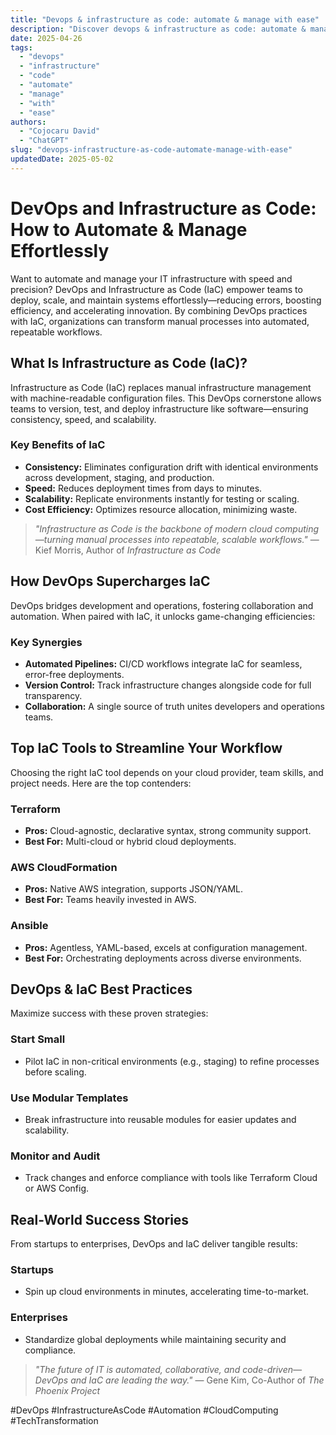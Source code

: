 ```yaml
---
title: "Devops & infrastructure as code: automate & manage with ease"
description: "Discover devops & infrastructure as code: automate & manage with ease with this in-depth guide, providing actionable insights and practical tips to boost your knowledge and results."
date: 2025-04-26
tags:
  - "devops"
  - "infrastructure"
  - "code"
  - "automate"
  - "manage"
  - "with"
  - "ease"
authors:
  - "Cojocaru David"
  - "ChatGPT"
slug: "devops-infrastructure-as-code-automate-manage-with-ease"
updatedDate: 2025-05-02
---
```


# DevOps and Infrastructure as Code: How to Automate & Manage Effortlessly  

Want to automate and manage your IT infrastructure with speed and precision? DevOps and Infrastructure as Code (IaC) empower teams to deploy, scale, and maintain systems effortlessly—reducing errors, boosting efficiency, and accelerating innovation. By combining DevOps practices with IaC, organizations can transform manual processes into automated, repeatable workflows.  

## What Is Infrastructure as Code (IaC)?  

Infrastructure as Code (IaC) replaces manual infrastructure management with machine-readable configuration files. This DevOps cornerstone allows teams to version, test, and deploy infrastructure like software—ensuring consistency, speed, and scalability.  

### Key Benefits of IaC  

- **Consistency:** Eliminates configuration drift with identical environments across development, staging, and production.  
- **Speed:** Reduces deployment times from days to minutes.  
- **Scalability:** Replicate environments instantly for testing or scaling.  
- **Cost Efficiency:** Optimizes resource allocation, minimizing waste.  

> *"Infrastructure as Code is the backbone of modern cloud computing—turning manual processes into repeatable, scalable workflows."* — Kief Morris, Author of *Infrastructure as Code*  

## How DevOps Supercharges IaC  

DevOps bridges development and operations, fostering collaboration and automation. When paired with IaC, it unlocks game-changing efficiencies:  

### Key Synergies  

- **Automated Pipelines:** CI/CD workflows integrate IaC for seamless, error-free deployments.  
- **Version Control:** Track infrastructure changes alongside code for full transparency.  
- **Collaboration:** A single source of truth unites developers and operations teams.  

## Top IaC Tools to Streamline Your Workflow  

Choosing the right IaC tool depends on your cloud provider, team skills, and project needs. Here are the top contenders:  

### Terraform  

- **Pros:** Cloud-agnostic, declarative syntax, strong community support.  
- **Best For:** Multi-cloud or hybrid cloud deployments.  

### AWS CloudFormation  

- **Pros:** Native AWS integration, supports JSON/YAML.  
- **Best For:** Teams heavily invested in AWS.  

### Ansible  

- **Pros:** Agentless, YAML-based, excels at configuration management.  
- **Best For:** Orchestrating deployments across diverse environments.  

## DevOps & IaC Best Practices  

Maximize success with these proven strategies:  

### Start Small  

- Pilot IaC in non-critical environments (e.g., staging) to refine processes before scaling.  

### Use Modular Templates  

- Break infrastructure into reusable modules for easier updates and scalability.  

### Monitor and Audit  

- Track changes and enforce compliance with tools like Terraform Cloud or AWS Config.  

## Real-World Success Stories  

From startups to enterprises, DevOps and IaC deliver tangible results:  

### Startups  

- Spin up cloud environments in minutes, accelerating time-to-market.  

### Enterprises  

- Standardize global deployments while maintaining security and compliance.  

> *"The future of IT is automated, collaborative, and code-driven—DevOps and IaC are leading the way."* — Gene Kim, Co-Author of *The Phoenix Project*  

#DevOps #InfrastructureAsCode #Automation #CloudComputing #TechTransformation